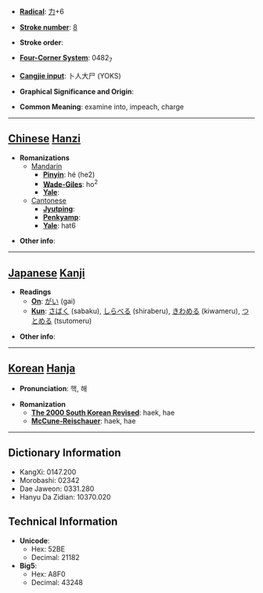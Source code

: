 * '''[[Wiktionary:Chinese radical index| Radical]]''': [[Wiktionary:Chinese radical index 力|力]]+6

* '''[[Wiktionary:Chinese total strokes index|Stroke number]]''': [[Wiktionary:Chinese total strokes index 8|8]]

* '''Stroke order''': 

* '''[[Wiktionary:Chinese four corner index|Four-Corner System]]''': 0482<sub>7</sub>

* '''[[Wiktionary:Chinese Cangjie index|Cangjie input]]''': 卜人大尸 (YOKS)

* '''Graphical Significance and Origin''': 

* '''Common Meaning''': examine into, impeach, charge

----

== [[Chinese]] [[Hanzi]] ==

* '''Romanizations'''
** [[Mandarin]]
*** '''[[Pinyin]]''': hé (he2)
*** '''[[Wade-Giles]]''': ho<sup>2</sup>
*** '''[[Yale]]''': 
**[[Cantonese]]
***'''[[Jyutping]]''':
***'''[[Penkyamp]]''': 
***'''[[Yale]]''': hat6

* '''Other info''': 

----

== [[Japanese]] [[Kanji]] ==

* '''Readings'''
** '''[[On]]''': [[がい]] (gai)
** '''[[Kun]]''': [[さばく]] (sabaku), [[しらべる]] (shiraberu), [[きわめる]] (kiwameru), [[つとめる]] (tsutomeru)

* '''Other info''':  

----

== [[Korean]] [[Hanja]] ==

* '''Pronunciation''': 핵, 해

* '''Romanization'''
** '''[[The 2000 South Korean Revised Romanization|The 2000 South Korean Revised]]''': haek, hae
** '''[[McCune-Reischauer]]''': haek, hae

----

== Dictionary Information ==

* KangXi: 0147.200
* Morobashi: 02342
* Dae Jaweon: 0331.280
* Hanyu Da Zidian: 10370.020

== Technical Information ==

* '''Unicode''':
** Hex: 52BE
** Decimal: 21182
* '''Big5''':
** Hex: A8F0
** Decimal: 43248